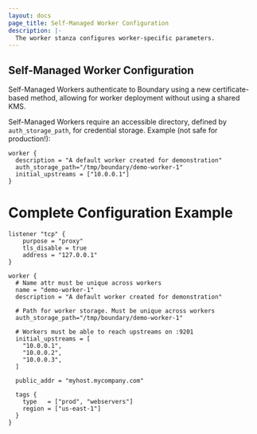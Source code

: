 ```yaml
---
layout: docs
page_title: Self-Managed Worker Configuration
description: |-
  The worker stanza configures worker-specific parameters.
---
```



## Self-Managed Worker Configuration
Self-Managed Workers authenticate to Boundary using a new certificate-based method, allowing for worker deployment
without using a shared KMS.

Self-Managed Workers require an accessible directory, defined by `auth_storage_path`, for credential storage.
Example (not safe for production!):

```hcl
worker {
  description = "A default worker created for demonstration"
  auth_storage_path="/tmp/boundary/demo-worker-1"
  initial_upstreams = ["10.0.0.1"]
}
```

# Complete Configuration Example

```hcl
listener "tcp" {
	purpose = "proxy"
	tls_disable = true
	address = "127.0.0.1"
}

worker {
  # Name attr must be unique across workers
  name = "demo-worker-1"
  description = "A default worker created for demonstration"

  # Path for worker storage. Must be unique across workers
  auth_storage_path="/tmp/boundary/demo-worker-1"

  # Workers must be able to reach upstreams on :9201
  initial_upstreams = [
    "10.0.0.1",
    "10.0.0.2",
    "10.0.0.3",
  ]

  public_addr = "myhost.mycompany.com"

  tags {
    type   = ["prod", "webservers"]
    region = ["us-east-1"]
  }
}


```
